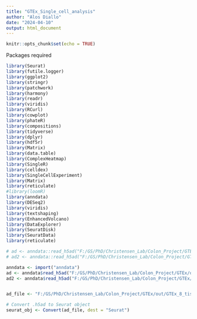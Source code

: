 ```yaml
---
title: "GTEx_Single_cell_analysis"
author: "Alos Diallo"
date: "2024-04-10"
output: html_document
---
```


```r
knitr::opts_chunk$set(echo = TRUE)
```


Packages required
```r
library(Seurat)
library(futile.logger)
library(ggplot2)
library(stringr)
library(patchwork)
library(harmony)
library(readr)
library(viridis)
library(RCurl)
library(cowplot)
library(phateR)
library(compositions)
library(tidyverse)
library(dplyr)
library(hdf5r)
library(Matrix)
library(data.table)
library(ComplexHeatmap)
library(SingleR)
library(celldex)
library(SingleCellExperiment)
library(Matrix)
library(reticulate)
#library(loomR)
library(anndata)
library(DESeq2)
library(viridis)
library(textshaping)
library(EnhancedVolcano)
library(DataExplorer)
library(SeuratDisk)
library(SeuratData)
library(reticulate)
```


```r


# ad <- anndata::read_h5ad("F:/GS/PhD/Christensen_Lab/Colon_Project/GTEx/out/GTEx_8_tissues_snRNAseq_immune_atlas_071421.public_obs.h5ad")
# ad2 <- anndata::read_h5ad("F:/GS/PhD/Christensen_Lab/Colon_Project/GTEx/out/GTEx_8_tissues_snRNAseq_atlas_071421.public_obs.h5ad")

anndata <- import("anndata")
ad <- anndata$read_h5ad("F:/GS/PhD/Christensen_Lab/Colon_Project/GTEx/out/GTEx_8_tissues_snRNAseq_immune_atlas_071421.public_obs.h5ad")
ad2 <- anndata$read_h5ad("F:/GS/PhD/Christensen_Lab/Colon_Project/GTEx/out/GTEx_8_tissues_snRNAseq_immune_atlas_071421.public_obs.h5ad")


ad_file <- "F:/GS/PhD/Christensen_Lab/Colon_Project/GTEx/out/GTEx_8_tissues_snRNAseq_immune_atlas_071421.public_obs.h5ad"

# Convert .h5ad to Seurat object
seurat_obj <- Convert(ad_file, dest = "Seurat")
```




















